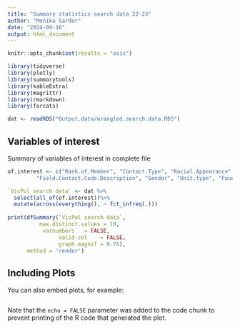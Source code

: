 ```yaml
---
title: "Summary statistics search data 22-23"
author: "Monika Sarder"
date: "2024-09-16"
output: html_document
---
```


```r
knitr::opts_chunk$set(results = "asis")

library(tidyverse)
library(plotly)
library(summarytools)
library(kableExtra)
library(magrittr)
library(rmarkdown)
library(forcats)

dat <- readRDS("Output.data/wrangled.search.data.RDS")
```

## Variables of interest

Summary of variables of interest in complete file

```r

of.interest <- c("Rank.of.Member", "Contact.Type", "Racial.Appearance", "Field.Contact.Search.Type",
         "Field.Contact.Code.Description", "Gender", "Unit.type", "Found", "Year")

`VicPol search data` <- dat %>%
  select(all_of(of.interest))%>%
  mutate(across(everything(), ~ fct_infreq(.)))
  
print(dfSummary(`VicPol search data`, 
          max.distinct.values = 10, 
           varnumbers   = FALSE, 
                valid.col    = FALSE, 
                graph.magnif = 0.76),
      method = 'render')
```

## Including Plots

You can also embed plots, for example:

```r

```

Note that the `echo = FALSE` parameter was added to the code chunk to prevent printing of the R code that generated the plot.
